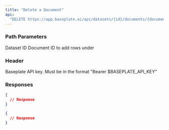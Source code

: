 ```yaml
---
title: "Delete a Document"
api:
  "DELETE https://app.baseplate.ai/api/datasets/{id}/documents/{document-id}"
---
```


### Path Parameters

<ParamField path="id" type="string" required>
  Dataset ID
</ParamField>

<ParamField path="document-id" type="string" required>
  Document ID to add rows under
</ParamField>

### Header

<ParamField header="Authorization" type="string" required>
  Baseplate API key. Must be in the format "Bearer $BASEPLATE_API_KEY"
</ParamField>

### Responses

<Tabs>
<Tab title="🟢 200: OK">

```json
{
  // Response
}
```

</Tab>

<Tab title="🟠 401: Unauthorized">

```json
{
  // Response
}
```

</Tab>
</Tabs>

